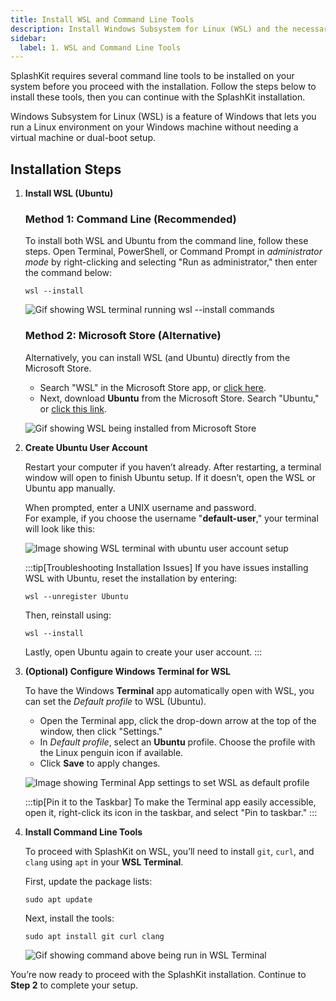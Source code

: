 ```yaml
---
title: Install WSL and Command Line Tools
description: Install Windows Subsystem for Linux (WSL) and the necessary command line tools for SplashKit on Windows.
sidebar:
  label: 1. WSL and Command Line Tools
---
```



SplashKit requires several command line tools to be installed on your system before you proceed with the installation. Follow the steps below to install these tools, then you can continue with the SplashKit installation.

Windows Subsystem for Linux (WSL) is a feature of Windows that lets you run a Linux environment on your Windows machine without needing a virtual machine or dual-boot setup.

## Installation Steps

<Steps>

1. **Install WSL (Ubuntu)**

   ### Method 1: Command Line (Recommended)

   To install both WSL and Ubuntu from the command line, follow these steps. Open Terminal, PowerShell, or Command Prompt in *administrator mode* by right-clicking and selecting "Run as administrator," then enter the command below:

   ```shell
   wsl --install
   ```

   ![Gif showing WSL terminal running wsl --install commands](/gifs/windows/wsl-terminal.gif)

   ### Method 2: Microsoft Store (Alternative)

   Alternatively, you can install WSL (and Ubuntu) directly from the Microsoft Store.

   - Search "WSL" in the Microsoft Store app, or [click here](https://apps.microsoft.com/store/detail/9P9TQF7MRM4R).
   - Next, download **Ubuntu** from the Microsoft Store. Search "Ubuntu," or [click this link](https://apps.microsoft.com/store/detail/9PDXGNCFSCZV).

   ![Gif showing WSL being installed from Microsoft Store](/gifs/windows/install-wsl.gif)

2. **Create Ubuntu User Account**

   Restart your computer if you haven’t already. After restarting, a terminal window will open to finish Ubuntu setup. If it doesn’t, open the WSL or Ubuntu app manually.

   When prompted, enter a UNIX username and password.  
   For example, if you choose the username "**default-user**," your terminal will look like this:

   ![Image showing WSL terminal with ubuntu user account setup](/images/installation/windows/terminal-ubuntu-user-account.png)

   :::tip[Troubleshooting Installation Issues]
   If you have issues installing WSL with Ubuntu, reset the installation by entering:

   ```shell
   wsl --unregister Ubuntu
   ```

   Then, reinstall using:

   ```shell
   wsl --install
   ```

   Lastly, open Ubuntu again to create your user account.
   :::

3. **(Optional) Configure Windows Terminal for WSL**

   To have the Windows **Terminal** app automatically open with WSL, you can set the *Default profile* to WSL (Ubuntu).

   - Open the Terminal app, click the drop-down arrow at the top of the window, then click "Settings."
   - In *Default profile*, select an **Ubuntu** profile. Choose the profile with the Linux penguin icon if available.
   - Click **Save** to apply changes.

   ![Image showing Terminal App settings to set WSL as default profile](/images/installation/windows/windows-terminal-default-profile.png)

   :::tip[Pin it to the Taskbar]
   To make the Terminal app easily accessible, open it, right-click its icon in the taskbar, and select "Pin to taskbar."
   :::

4. **Install Command Line Tools**

   To proceed with SplashKit on WSL, you’ll need to install `git`, `curl`, and `clang` using `apt` in your **WSL Terminal**.

   First, update the package lists:

   ```shell
   sudo apt update
   ```

   Next, install the tools:

   ```shell
   sudo apt install git curl clang
   ```

   ![Gif showing command above being run in WSL Terminal](/gifs/windows/wsl-git-curl.gif)

</Steps>

You’re now ready to proceed with the SplashKit installation. Continue to **Step 2** to complete your setup.
